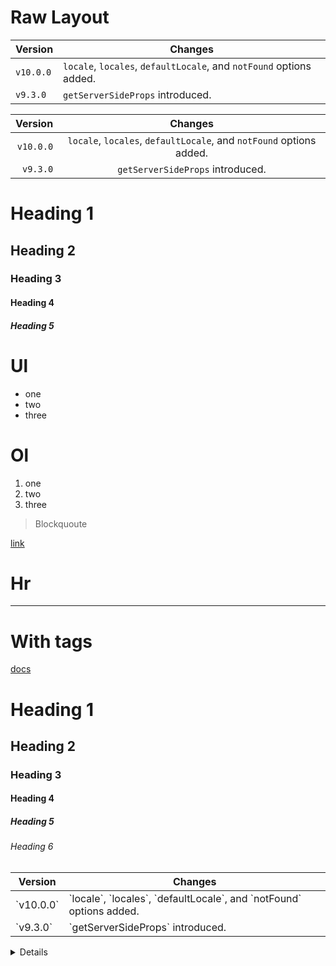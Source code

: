 # Raw Layout

| Version   | Changes                                                             |
| --------- | ------------------------------------------------------------------- |
| `v10.0.0` | `locale`, `locales`, `defaultLocale`, and `notFound` options added. |
| `v9.3.0`  | `getServerSideProps` introduced.                                    |

|   Version |                               Changes                               |
| --------: | :-----------------------------------------------------------------: |
| `v10.0.0` | `locale`, `locales`, `defaultLocale`, and `notFound` options added. |
|  `v9.3.0` |                  `getServerSideProps` introduced.                   |

# Heading 1

## Heading 2

### Heading 3

#### Heading 4

##### Heading 5

# Ul

-   one
-   two
-   three

# Ol

1. one
1. two
1. three

> Blockquoute

[link](/docs)

# Hr

---

# With tags

<a href="/docs">docs</a>

<h1>Heading 1</h1>
<h2>Heading 2</h2>
<h3>Heading 3</h3>
<h4>Heading 4</h4>
<h5>Heading 5</h5>
<h6>Heading 6</h6>

<table>
    <thead>
        <tr>
            <th>Version</th>
            <th>Changes</th>
        </tr>
    </thead>
    <tbody>
        <tr>
            <td>`v10.0.0`</td>
            <td>`locale`, `locales`, `defaultLocale`, and `notFound` options added.</td>
        </tr>
        <tr>
            <td>`v9.3.0`</td>
            <td>`getServerSideProps` introduced.</td>
        </tr>
    </tbody>
</table>

<details>
    <summary>Details</summary>
    <p>Something small enough to escape casual notice.</p>
</details>
